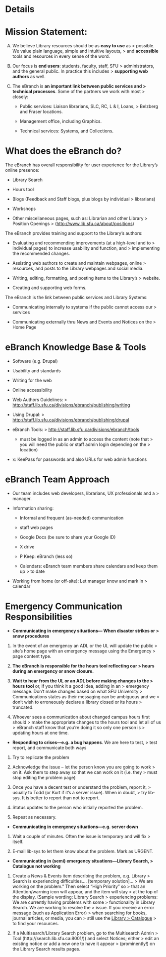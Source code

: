 # Details

Mission Statement:
==================

A.  We believe Library resources should be as **easy to use** as
    > possible. We value plain language, simple and intuitive layouts,
    > and **accessible** tools and resources in every sense of the word.

B.  Our focus is **end users**: students, faculty, staff, SFU
    > administrators, and the general public. In practice this includes
    > **supporting web authors** as well.

C.  The eBranch is **an important link between public services and
    > technical processes**. Some of the partners we work with most
    > closely:

    -   Public services: Liaison librarians, SLC, RC, L & I, Loans,
        > Belzberg and Fraser locations.

    -   Management office, including Graphics.

    -   Technical services: Systems, and Collections***.***

What does the eBranch do?
=========================

The eBranch has overall responsibility for user experience for the
Library's online presence:

-   Library Search

-   Hours tool

-   Blogs (Feedback and Staff blogs, plus blogs by individual
    > librarians)

-   Workshops

-   Other miscellaneous pages, such as: Librarian and other Library
    > Position Openings
    > ([[http://www.lib.sfu.ca/about/positions]{.underline}](http://www.lib.sfu.ca/about/positions))

The eBranch provides training and support to the Library's authors:

-   Evaluating and recommending improvements (at a high-level and to
    > individual pages) to increase usability and function, and
    > implementing the recommended changes.

-   Assisting web authors to create and maintain webpages, online
    > resources, and posts to the Library webpages and social media.

-   Writing, editing, formatting, and posting items to the Library's
    > website.

-   Creating and supporting web forms.

The eBranch is the link between public services and Library Systems:

-   Communicating internally to systems if the public cannot access our
    > services

-   Communicating externally thru News and Events and Notices on the
    > Home Page

eBranch Knowledge Base & Tools
==============================

-   Software (e.g. Drupal)

-   Usability and standards

-   Writing for the web

-   Online accessibility

-   Web Authors Guidelines:
    > [[http://staff.lib.sfu.ca/divisions/ebranch/publishing/writing]{.underline}](http://staff.lib.sfu.ca/divisions/ebranch/publishing/writing)

-   Using Drupal:
    > [[http://staff.lib.sfu.ca/divisions/ebranch/publishing/drupal]{.underline}](http://staff.lib.sfu.ca/divisions/ebranch/publishing/drupal)

-   eBranch Tools:
    > [[http://staff.lib.sfu.ca/divisions/ebranch/tools]{.underline}](http://staff.lib.sfu.ca/divisions/ebranch/tools)

    -   must be logged in as an admin to access the content (note that
        > you will need the public or staff admin login depending on the
        > location)

-   x: KeePass for passwords and also URLs for web admin functions

eBranch Team Approach
=====================

-   Our team includes web developers, librarians, UX professionals and a
    > manager.

-   Information sharing:

    -   Informal and frequent (as-needed) communication

    -   staff web pages

    -   Google Docs (be sure to share your Google ID)

    -   X drive

    -   P Keep: eBranch (less so)

    -   Calendars: eBranch team members share calendars and keep them up
        > to date

-   Working from home (or off-site): Let manager know and mark in
    > calendar

Emergency Communication Responsibilities
========================================

-   **Communicating in emergency situations--- When disaster strikes or
    > snow procedures**

1.  In the event of an emergency an ADL or the UL will update the public
    > site's home page with an emergency message using the Emergency
    > page content type.

2.  **The eBranch is responsible for the** **hours tool reflecting our
    > hours during an emergency or snow closure. **

3.  **Wait to hear from the UL or an ADL before making changes to the
    > hours tool** or, if you think it a good idea, adding in an
    > emergency message. Don't make changes based on what SFU University
    > Communications states as their messaging can be ambiguous and we
    > don't wish to erroneously declare a library closed or its hours
    > truncated.

4.  Whoever sees a communication about changed campus hours first should
    > make the appropriate changes to the hours tool and let all of us
    > eBranch staff know that you're doing it so only one person is
    > updating hours at one time.

-   **Responding to crises---e.g. a bug happens**. We are here to test,
    > test report, and communicate both ways

1.  Try to replicate the problem

2.  Acknowledge the issue -- let the person know you are going to work
    > on it. Ask them to step away so that we can work on it (i.e. they
    > must stop editing the problem page)

3.  Once you have a decent test or understand the problem, report it,
    > usually to Todd (or Kurt if it's a server issue). When in doubt,
    > try lib-sys. It is better to report than not to report.

4.  Status updates to the person who initially reported the problem.

5.  Repeat as necessary.

-   **Communicating in emergency situations---e.g. server down**

1.  Wait a couple of minutes. Often the issue is temporary and will fix
    > itself.

2.  E-mail lib-sys to let them know about the problem. Mark as URGENT.

-   **Communicating in (semi) emergency situations---Library Search,
    > Catalogue not working**

1.  Create a News & Events item describing the problem, e.g. Library
    > Search is experiencing difficulties.... \[temporary solution\]...
    > We are working on the problem." Then select "High Priority" so
    > that an Attention/warning icon will appear, and the item will stay
    > at the top of the display. (Sample wording: Library Search
    > experiencing problems: We are currently having problems with some
    > functionality in Library Search. We are working to resolve the
    > issue. If you receive an error message (such as Application Error)
    > when searching for books, journal articles, or media, you can
    > still use the [[Library
    > Catalogue]{.underline}](https://sfu-primo.hosted.exlibrisgroup.com/primo-explore/search?vid=SFUL&sortby=rank)
    > to find your resources.

2.  If a Multisearch/Library Search problem, go to the Multisearch Admin
    > Tool (http://search.lib.sfu.ca:8001/)) and select Notices; either
    > edit an existing notice or add a new one to have it appear
    > (prominently!) on the Library Search results pages.
